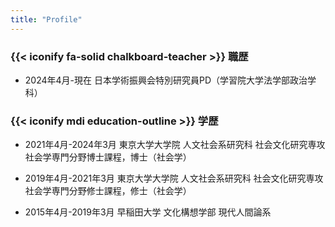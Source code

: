 ```yaml
---
title: "Profile"
---
```


### {{< iconify fa-solid chalkboard-teacher >}} 職歴

- 2024年4月-現在  日本学術振興会特別研究員PD（学習院大学法学部政治学科）

### {{< iconify mdi education-outline >}} 学歴

- 2021年4月-2024年3月  東京大学大学院 人文社会系研究科 社会文化研究専攻 社会学専門分野博士課程，博士（社会学）

- 2019年4月-2021年3月  東京大学大学院 人文社会系研究科 社会文化研究専攻 社会学専門分野修士課程，修士（社会学）

- 2015年4月-2019年3月  早稲田大学 文化構想学部 現代人間論系
